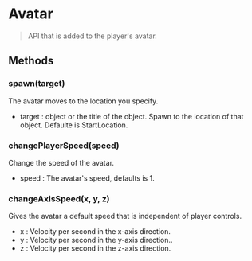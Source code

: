 # Avatar

> API that is added to the player's avatar.

## Methods

### spawn(target)

The avatar moves to the location you specify.

- target : object or the title of the object. Spawn to the location of that object. Defaulte is StartLocation.

### changePlayerSpeed(speed)

Change the speed of the avatar.

- speed : The avatar's speed, defaults is 1.

### changeAxisSpeed(x, y, z)

Gives the avatar a default speed that is independent of player controls.

- x : Velocity per second in the x-axis direction.
- y : Velocity per second in the y-axis direction..
- z : Velocity per second in the z-axis direction.
